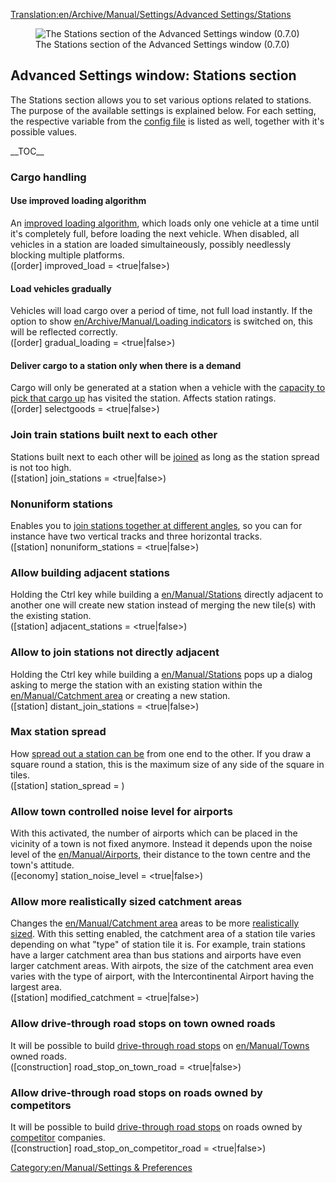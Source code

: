 [[Translation:en/Archive/Manual/Settings/Advanced Settings/Stations]]
{{en/Warning|Information on this page applies to 0.7.x and up. See [[en/Archive/Manual/Settings/Configuring patches]] for information of how to change settings in 0.6.x and earlier.}}

[[File:en/Archive/Manual/Settings/Advset stations.png|frame|left|The Stations section of the Advanced Settings window (0.7.0)]]
==Advanced Settings window: Stations section==
{{en/Archive/Manual/Settings/Advanced Settings}}
The Stations section allows you to set various options related to stations. The purpose of the available settings is explained below. For each setting, the respective variable from the [[en/Archive/Manual/Settings/Openttd.cfg|config file]] is listed as well, together with it's possible values.

__TOC__

===Cargo handling===
====Use improved loading algorithm====
An [[en/Archive/Manual/Settings/Improved Loading|improved loading algorithm]], which loads only one vehicle at a time until it's completely full, before loading the next vehicle. When disabled, all vehicles in a station are loaded simultaineously, possibly needlessly blocking multiple platforms.
<br /> ([order] improved_load = <true|false>) 

====Load vehicles gradually====
Vehicles will load cargo over a period of time, not full load instantly. If the option to show [[en/Archive/Manual/Loading indicators]] is switched on, this will be reflected correctly.
<br />([order] gradual_loading = <true|false>) 

====Deliver cargo to a station only when there is a demand====
Cargo will only be generated at a station when a vehicle with the [[en/Archive/Manual/Settings/Select goods|capacity to pick that cargo up]] has visited the station.  Affects station ratings.
<br />([order] selectgoods = <true|false>)

===Join train stations built next to each other===
Stations built next to each other will be [[en/Archive/Manual/Settings/Join train stations|joined]] as long as the station spread is not too high.
<br />([station] join_stations = <true|false>)

===Nonuniform stations===
Enables you to [[en/Archive/Manual/Settings/Nonuniform stations|join stations together at different angles]], so you can for instance have two vertical tracks and three horizontal tracks.
<br />([station] nonuniform_stations = <true|false>) 

===Allow building adjacent stations===
Holding the Ctrl key while building a [[en/Manual/Stations]] directly adjacent to another one will create new station instead of merging the new tile(s) with the existing station.
<br />([station] adjacent_stations = <true|false>)

===Allow to join stations not directly adjacent===
Holding the Ctrl key while building a [[en/Manual/Stations]] pops up a dialog asking to merge the station with an existing station within the [[en/Manual/Catchment area]] or creating a new station.
<br />([station] distant_join_stations = <true|false>)

===Max station spread===
How [[en/Archive/Manual/Settings/Change station spread|spread out a station can be]] from one end to the other. If you draw a square round a station, this is the maximum size of any side of the square in tiles.
<br />([station] station_spread = <num_val>)

===Allow town controlled noise level for airports===
With this activated, the number of airports which can be placed in the vicinity of a town is not fixed anymore. Instead it depends upon the noise level of the [[en/Manual/Airports]], their distance to the town centre and the town's attitude. 
<br />([economy] station_noise_level = <true|false>)

===Allow more realistically sized catchment areas===
Changes the [[en/Manual/Catchment area]] areas to be more [[en/Archive/Manual/Settings/Modified catchment|realistically sized]]. With this setting enabled, the catchment area of a station tile varies depending on what "type" of station tile it is. For example, train stations have a larger catchment area than bus stations and airports have even larger catchment areas. With airpots, the size of the catchment area even varies with the type of airport, with the Intercontinental Airport having the largest area.
<br />([station] modified_catchment = <true|false>)

===Allow drive-through road stops on town owned roads===
It will be possible to build [[en/Manual/Drive-through Road Stops|drive-through road stops]] on [[en/Manual/Towns]] owned roads.
<br />([construction] road_stop_on_town_road = <true|false>) 

===Allow drive-through road stops on roads owned by competitors===
It will be possible to build [[en/Manual/Drive-through Road Stops|drive-through road stops]] on roads owned by [[en/Competitors|competitor]] companies.
<br />([construction] road_stop_on_competitor_road = <true|false>)


[[Category:en/Manual/Settings & Preferences]]